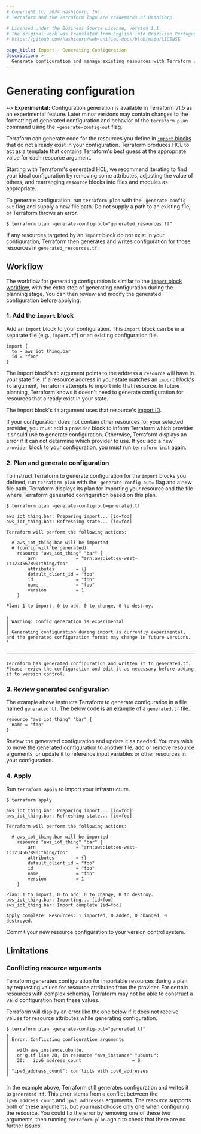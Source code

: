 ```yaml
---
# Copyright (c) 2024 HashiCorp, Inc.
# Terraform and the Terraform logo are trademarks of HashiCorp.

# Licensed under the Business Source License, Version 1.1.
# The original work was translated from English into Brazilian Portuguese.
# https://github.com/hashicorp/web-unified-docs/blob/main/LICENSE

page_title: Import - Generating Configuration
description: >-
  Generate configuration and manage existing resources with Terraform using configuration-driven import.
---
```


# Generating configuration

~> **Experimental:** Configuration generation is available in Terraform v1.5 as an experimental feature. Later minor versions may contain changes to the formatting of generated configuration and behavior of the `terraform plan` command using the `-generate-config-out` flag.

Terraform can generate code for the resources you define in [`import` blocks](/terraform/language/import) that do not already exist in your configuration. Terraform produces HCL to act as a template that contains Terraform's best guess at the appropriate value for each resource argument.

Starting with Terraform's generated HCL, we recommend iterating to find your ideal configuration by removing some attributes, adjusting the value of others, and rearranging `resource` blocks into files and modules as appropriate.

To generate configuration, run `terraform plan` with the `-generate-config-out` flag and supply a new file path. Do not supply a path to an existing file, or Terraform throws an error.

```shell
$ terraform plan -generate-config-out="generated_resources.tf"
```

If any resources targeted by an `import` block do not exist in your configuration, Terraform then generates and writes configuration for those resources in `generated_resources.tf`.

## Workflow

The workflow for generating configuration is similar to the [`import` block workflow](/terraform/language/import#plan-and-apply-an-import), with the extra step of generating configuration during the planning stage. You can then review and modify the generated configuration before applying.

### 1. Add the `import` block

Add an `import` block to your configuration. This `import` block can be in a separate file (e.g., `import.tf`) or an existing configuration file.

```hcl
import {
  to = aws_iot_thing.bar
  id = "foo"
}
```

The import block's `to` argument points to the address a `resource` will have in your state file. If a resource address in your state matches an `import` block's `to` argument, Terraform attempts to import into that resource. In future planning, Terraform knows it doesn't need to generate configuration for resources that already exist in your state.

The import block's `id` argument uses that resource's [import ID](/terraform/language/import#import-id).

If your configuration does not contain other resources for your selected provider, you must add a `provider` block to inform Terraform which provider it should use to generate configuration. Otherwise, Terraform displays an error if it can not determine which provider to use.
If you add a new `provider` block to your configuration, you must run `terraform init` again.

### 2. Plan and generate configuration

To instruct Terraform to generate configuration for the `import` blocks you defined, run `terraform plan` with the `-generate-config-out=` flag and a new file path. Terraform displays its plan for importing your resource and the file where Terraform generated configuration based on this plan.

```shell
$ terraform plan -generate-config-out=generated.tf

aws_iot_thing.bar: Preparing import... [id=foo]
aws_iot_thing.bar: Refreshing state... [id=foo]

Terraform will perform the following actions:

  # aws_iot_thing.bar will be imported
  # (config will be generated)
    resource "aws_iot_thing" "bar" {
        arn               = "arn:aws:iot:eu-west-1:1234567890:thing/foo"
        attributes        = {}
        default_client_id = "foo"
        id                = "foo"
        name              = "foo"
        version           = 1
    }

Plan: 1 to import, 0 to add, 0 to change, 0 to destroy.

╷
│ Warning: Config generation is experimental
│
│ Generating configuration during import is currently experimental, and the generated configuration format may change in future versions.
╵

──────────────────────────────────────────────────────────────────────────────────────────────────────────────────────────────────────────────────

Terraform has generated configuration and written it to generated.tf. Please review the configuration and edit it as necessary before adding it to version control.
```

### 3. Review generated configuration

The example above instructs Terraform to generate configuration in a file named `generated.tf`. The below code is an example of a `generated.tf` file.

```hcl
resource "aws_iot_thing" "bar" {
  name = "foo"
}
```

Review the generated configuration and update it as needed. You may wish to move the generated configuration to another file, add or remove resource arguments, or update it to reference input variables or other resources in your configuration.

### 4. Apply

Run `terraform apply` to import your infrastructure.

```shell
$ terraform apply

aws_iot_thing.bar: Preparing import... [id=foo]
aws_iot_thing.bar: Refreshing state... [id=foo]

Terraform will perform the following actions:

  # aws_iot_thing.bar will be imported
    resource "aws_iot_thing" "bar" {
        arn               = "arn:aws:iot:eu-west-1:1234567890:thing/foo"
        attributes        = {}
        default_client_id = "foo"
        id                = "foo"
        name              = "foo"
        version           = 1
    }

Plan: 1 to import, 0 to add, 0 to change, 0 to destroy.
aws_iot_thing.bar: Importing... [id=foo]
aws_iot_thing.bar: Import complete [id=foo]

Apply complete! Resources: 1 imported, 0 added, 0 changed, 0 destroyed.
```

Commit your new resource configuration to your version control system.

## Limitations

### Conflicting resource arguments

Terraform generates configuration for importable resources during a plan by requesting values for resource attributes from the provider. For certain resources with complex schemas, Terraform may not be able to construct a valid configuration from these values.

Terraform will display an error like the one below if it does not receive values for resource attributes while generating configuration.

```shell
$ terraform plan -generate-config-out="generated.tf"
╷
│ Error: Conflicting configuration arguments
│
│   with aws_instance.ubuntu,
│   on g.tf line 20, in resource "aws_instance" "ubuntu":
│   20:   ipv6_address_count                   = 0
│
│ "ipv6_address_count": conflicts with ipv6_addresses
╵
```

In the example above, Terraform still generates configuration and writes it to `generated.tf`. This error stems from a conflict between the `ipv6_address_count` and `ipv6_addresses` arguments. The resource supports both of these arguments, but you must choose only one when configuring the resource. You could fix the error by removing one of these two arguments, then running `terraform plan` again to check that there are no further issues.

